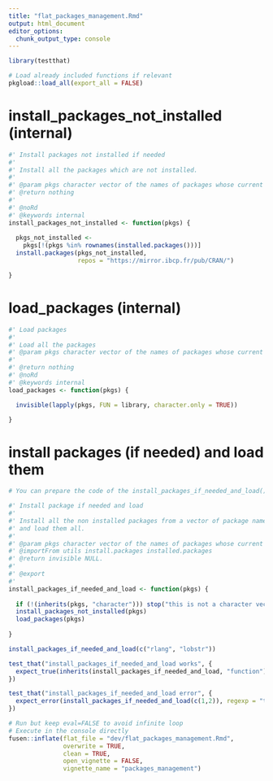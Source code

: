 ```yaml
---
title: "flat_packages_management.Rmd"
output: html_document
editor_options: 
  chunk_output_type: console
---
```


```r
library(testthat)
```

<!--
 You need to run the 'description' chunk in the '0-dev_history.Rmd' file before continuing your code there.
-->

```r
# Load already included functions if relevant
pkgload::load_all(export_all = FALSE)
```

# install_packages_not_installed (internal)
    
```r
#' Install packages not installed if needed
#'
#' Install all the packages which are not installed.
#' 
#' @param pkgs character vector of the names of packages whose current versions should be downloaded from the repositories.
#' @return nothing
#' 
#' @noRd
#' @keywords internal
install_packages_not_installed <- function(pkgs) {
  
  pkgs_not_installed <- 
    pkgs[!(pkgs %in% rownames(installed.packages()))]
  install.packages(pkgs_not_installed,
                   repos = "https://mirror.ibcp.fr/pub/CRAN/")

}
```

# load_packages (internal)
    
```r
#' Load packages
#' 
#' Load all the packages
#' @param pkgs character vector of the names of packages whose current versions should be downloaded from the repositories.
#' 
#' @return nothing
#' @noRd
#' @keywords internal
load_packages <- function(pkgs) {

  invisible(lapply(pkgs, FUN = library, character.only = TRUE))

}
```


# install packages (if needed) and load them
    
```r
# You can prepare the code of the install_packages_if_needed_and_load() function here
```

```r

#' Install package if needed and load
#' 
#' Install all the non installed packages from a vector of package names
#' and load them all.
#' 
#' @param pkgs character vector of the names of packages whose current versions should be downloaded from the repositories.
#' @importFrom utils install.packages installed.packages
#' @return invisible NULL.
#'
#' @export
#'
install_packages_if_needed_and_load <- function(pkgs) {
  
  if (!(inherits(pkgs, "character"))) stop("this is not a character vector")
  install_packages_not_installed(pkgs)
  load_packages(pkgs)
  
}

```
  
```r
install_packages_if_needed_and_load(c("rlang", "lobstr"))
```
  
```r
test_that("install_packages_if_needed_and_load works", {
  expect_true(inherits(install_packages_if_needed_and_load, "function")) 
})

test_that("install_packages_if_needed_and_load error", {
  expect_error(install_packages_if_needed_and_load(c(1,2)), regexp = "this is not a character vector") 
})
```


```r
# Run but keep eval=FALSE to avoid infinite loop
# Execute in the console directly
fusen::inflate(flat_file = "dev/flat_packages_management.Rmd",
               overwrite = TRUE,
               clean = TRUE,
               open_vignette = FALSE,
               vignette_name = "packages_management")
```
